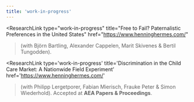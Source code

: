 ```yaml
---
title: 'work-in-progress'
---
```



<ResearchLink
  type="work-in-progress"
  title="Free to Fail? Paternalistic Preferences in the United States"
  href="https://www.henninghermes.com/"
>(with Björn Bartling, Alexander Cappelen, Marit Skivenes & Bertil Tungodden).</ResearchLink>

<ResearchLink
  type='work-in-progress'
  title='Discrimination in the Child Care Market: A Nationwide Field Experiment'
  href='https://www.henninghermes.com/'
>(with Philipp Lergetporer, Fabian Mierisch, Frauke Peter & Simon Wiederhold). Accepted at **AEA Papers & Proceedings**.</ResearchLink>
